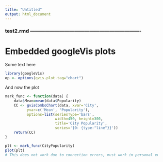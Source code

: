 ```yaml
---
title: "Untitled"
output: html_document
---
```


### test2.rmd -------------------------------------------------------------------

# Embedded googleVis plots

Some text here

```r
library(googleVis)
op <- options(gvis.plot.tag="chart")
```

And now the plot

```r
mark_func <- function(data) {
    data$Mean=mean(data$Popularity)
    CC <- gvisComboChart(data, xvar='City',
          yvar=c('Mean', 'Popularity'),
          options=list(seriesType='bars',
                       width=450, height=300,
                       title='City Popularity',
                       series='{0: {type:"line"}}'))
    return(CC)
}
```

```r
plt <- mark_func(CityPopularity)
plot(plt)
# This does not work due to connection errors, must work in personal environment!
```  
